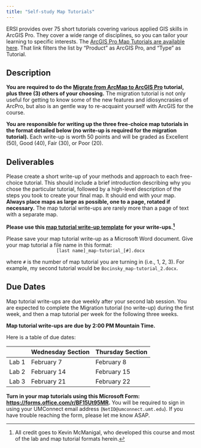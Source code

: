 ```yaml
---
title: "Self-study Map Tutorials"
---
```


ERSI provides over 75 short tutorials covering various applied GIS skills in ArcGIS Pro. They cover a wide range of disciplines, so you can tailor your learning to specific interests. The [ArcGIS Pro Map Tutorials are available here](https://learn.arcgis.com/en/gallery/#?p=arcgispro&t=lesson,notebooklesson){target="_blank"}. That link filters the list by "Product" as ArcGIS Pro, and "Type" as Tutorial.

## Description

**You are required to do the [Migrate from ArcMap to ArcGIS Pro](https://learn.arcgis.com/en/projects/migrate-from-arcmap-to-arcgis-pro/){target="_blank"} tutorial, plus three (3) others of your choosing.** The migration tutorial is not only useful for getting to know some of the new features and idiosyncrasies of ArcPro, but also is an gentle way to re-acquaint yourself with ArcGIS for the course.

**You are responsible for writing up the three free-choice map tutorials in the format detailed below (no write-up is required for the migration tutorial).** Each write-up is worth 50 points and will be graded as Excellent (50), Good (40), Fair (30), or Poor (20).

## Deliverables

Please create a short write-up of your methods and approach to each free-choice tutorial. This should include a brief introduction describing why you chose the particular tutorial, followed by a high-level description of the steps you took to create your final map. It should end with your map. **Always place maps as large as possible, one to a page, rotated if necessary.** The map tutorial write-ups are rarely more than a page of text with a separate map.

**Please use this [map tutorial write-up template](map-tutorial-template.docx) for your write-ups.^[All credit goes to Kevin McManigal, who developed this course and most of the lab and map tutorial formats herein.]**

Please save your map tutorial write-up as a Microsoft Word document. Give your map tutorial a file name in this format:<br><center>`[last name]_map-tutorial_[#].docx`<br></center>where `#` is the number of map tutorial you are turning in (i.e., 1, 2, 3). For example, my second tutorial would be `Bocinsky_map-tutorial_2.docx`.

## Due Dates
Map tutorial write-ups are due weekly after your second lab session. You are expected to complete the Migration tutorial (no write-up) during the first week, and then a map tutorial per week for the following three weeks.

**Map tutorial write-ups are due by 2:00 PM Mountain Time.** 

Here is a table of due dates:

|       | Wednesday Section | Thursday Section |
| :---        |    :----   |          :--- |
| Lab 1      | February 7       | February 8   |
| Lab 2   | February 14       | February 15   |
| Lab 3   | February 21       | February 22   |

**Turn in your map tutorials using this Microsoft Form: <https://forms.office.com/r/BF15Ut95MR>{target="_blank"}.** You will be required to sign in using your UMConnect email address (`NetID@umconnect.umt.edu`). If you have trouble reaching the form, please let me know ASAP.
